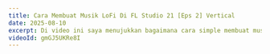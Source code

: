 ---
title: Cara Membuat Musik LoFi Di FL Studio 21 [Eps 2] Vertical
date: 2025-08-10
excerpt: Di video ini saya menujukkan bagaimana cara simple membuat musik lofi di FL STUDIO 21.
videoId: gmGJ5UKRe8I
---
